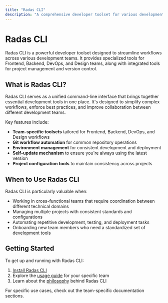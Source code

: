 ```yaml
---
title: "Radas CLI"
description: "A comprehensive developer toolset for various development teams"
---
```


# Radas CLI

Radas CLI is a powerful developer toolset designed to streamline workflows across various development teams. It provides specialized tools for Frontend, Backend, DevOps, and Design teams, along with integrated tools for project management and version control.

## What is Radas CLI?

Radas CLI serves as a unified command-line interface that brings together essential development tools in one place. It's designed to simplify complex workflows, enforce best practices, and improve collaboration between different development teams.

Key features include:

- **Team-specific toolsets** tailored for Frontend, Backend, DevOps, and Design workflows
- **Git workflow automation** for common repository operations
- **Environment management** for consistent development and deployment
- **Self-update mechanism** to ensure you're always using the latest version
- **Project configuration tools** to maintain consistency across projects

## When to Use Radas CLI

Radas CLI is particularly valuable when:

- Working in cross-functional teams that require coordination between different technical domains
- Managing multiple projects with consistent standards and configurations
- Automating repetitive development, testing, and deployment tasks
- Onboarding new team members who need a standardized set of development tools

## Getting Started

To get up and running with Radas CLI:

1. [Install Radas CLI](/docs/features/radas-cli/installation)
2. Explore the [usage guide](/docs/features/radas-cli/usage) for your specific team
3. Learn about the [philosophy](/docs/features/radas-cli/philosophy) behind Radas CLI

For specific use cases, check out the team-specific documentation sections.

